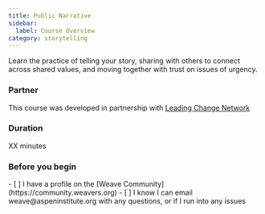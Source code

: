 ```yaml
---
title: Public Narrative
sidebar:
  label: Course Overview
category: storytelling
---
```


Learn the practice of telling your story, sharing with others to connect across shared values, and moving together with trust on issues of urgency.

### Partner

This course was developed in partnership with [Leading Change Network](https://leadingchangenetwork.org)

### Duration

XX minutes

### Before you begin

<Checklist>
- [ ] I have a profile on the [Weave Community](https://community.weavers.org)
- [ ] I know I can email weave@aspeninstitute.org with any questions, or if I run into any issues
</Checklist>
